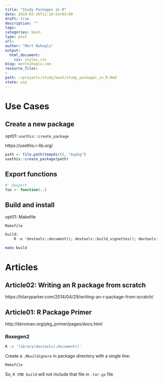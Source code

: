```yaml
---
title: "Study Packages in R"
date: 2019-03-26T11:10:53+03:00 
draft: true
description: ""
tags:
categories: bash, 
type: post
url:
author: "Mert Nuhoglu"
output:
  html_document:
    css: styles.css
blog: mertnuhoglu.com
resource_files:
- 
path: ~/projects/study/bash/study_packages_in_R.Rmd
state: wip
---
```


# Use Cases

## Create a new package

opt01: `usethis::create_package`

https://usethis.r-lib.org/

``` r
path <- file.path(tempdir(), "mypkg")
usethis::create_package(path)
``` 

## Export functions

``` r
#' @export
foo <- function(..)
``` 

## Build and install

opt01: Makefile

`Makefile`

``` txt
build:
	R -e 'devtools::document(); devtools::build_vignettes(); devtools::build(); devtools::install()'
``` 

``` bash
make build
``` 

# Articles

## Article02: Writing an R package from scratch

https://hilaryparker.com/2014/04/29/writing-an-r-package-from-scratch/

## Article01: R Package Primer

http://kbroman.org/pkg_primer/pages/docs.html

### Roxegen2

``` bash
R -e 'library(devtools);document()'
``` 

Create a `.Rbuildignore` in package directory with a single line:

``` bash
Makefile
``` 

So, `R CMD build` will not include that file in `.tar.gz` file

